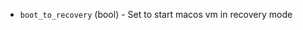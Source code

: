 <!-- Code generated from the comments of the StepRunConfig struct in builder/parallels/ipsw/step_run_config.go; DO NOT EDIT MANUALLY -->

- `boot_to_recovery` (bool) - Set to start macos vm in recovery mode

<!-- End of code generated from the comments of the StepRunConfig struct in builder/parallels/ipsw/step_run_config.go; -->
